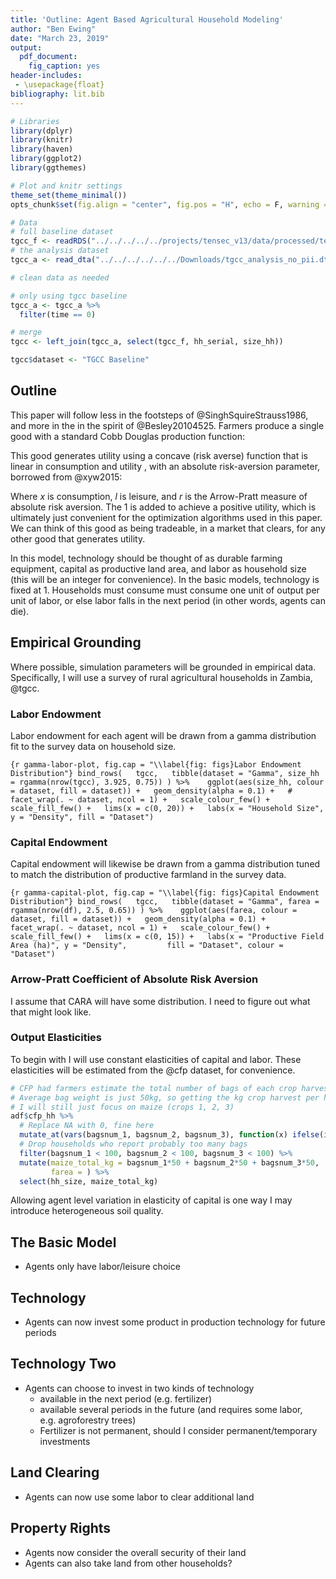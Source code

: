 ```yaml
---
title: 'Outline: Agent Based Agricultural Household Modeling'
author: "Ben Ewing"
date: "March 23, 2019"
output:
  pdf_document: 
    fig_caption: yes
header-includes:
 - \usepackage{float}
bibliography: lit.bib
---
```


```r
# Libraries
library(dplyr)
library(knitr)
library(haven)
library(ggplot2)
library(ggthemes)

# Plot and knitr settings
theme_set(theme_minimal())
opts_chunk$set(fig.align = "center", fig.pos = "H", echo = F, warning = F)

# Data
# full baseline dataset
tgcc_f <- readRDS("../../../../../projects/tensec_v13/data/processed/tensec_datasets.rds")$tgcc_hh
# the analysis dataset
tgcc_a <- read_dta("../../../../../../Downloads/tgcc_analysis_no_pii.dta")
```

```r
# clean data as needed

# only using tgcc baseline
tgcc_a <- tgcc_a %>% 
  filter(time == 0)

# merge 
tgcc <- left_join(tgcc_a, select(tgcc_f, hh_serial, size_hh)) 

tgcc$dataset <- "TGCC Baseline"
```

## Outline

This paper will follow less in the footsteps of @SinghSquireStrauss1986, and more in the in the spirit of @Besley20104525. Farmers produce a single good with a standard Cobb Douglas production function:

\begin{equation}
AK^\beta L^\alpha.
\label{eq:prod}
\end{equation}

This good generates utility using a concave (risk averse) function that is linear in consumption and utility <!-- add a scaling factor to leisure? Maybe it should not generate as much utility as consumption -->, with an absolute risk-aversion parameter, borrowed from @xyw2015:

\begin{equation}
-\exp(-(x+l)*r) + 1.
\label{eq:util}
\end{equation}

Where $x$ is consumption, $l$ is leisure, and $r$ is the Arrow-Pratt measure of absolute risk aversion. The $1$ is added to achieve a positive utility, which is ultimately just convenient for the optimization algorithms used in this paper. <!-- Add that agents are more risk averse closer to starvation line? --> We can think of this good as being tradeable, in a market that clears, for any other good that generates utility.

In this model, technology should be thought of as durable farming equipment, capital as productive land area, and labor as household size (this will be an integer for convenience). In the basic models, technology is fixed at 1. Households must consume must consume one unit of output per unit of labor, or else labor falls in the next period (in other words, agents can die).

## Empirical Grounding

Where possible, simulation parameters will be grounded in empirical data. Specifically, I will use a survey of rural agricultural households in Zambia, @tgcc.

### Labor Endowment

Labor endowment for each agent will be drawn from a gamma distribution fit to the survey data on household size.

```{r gamma-labor-plot, fig.cap = "\\label{fig: figs}Labor Endowment Distribution"}
bind_rows(
  tgcc,
  tibble(dataset = "Gamma", size_hh = rgamma(nrow(tgcc), 3.925, 0.75))
) %>% 
  ggplot(aes(size_hh, colour = dataset, fill = dataset)) +
  geom_density(alpha = 0.1) +
  # facet_wrap(. ~ dataset, ncol = 1) +
  scale_colour_few() +
  scale_fill_few() +
  lims(x = c(0, 20)) +
  labs(x = "Household Size", y = "Density", fill = "Dataset")
```

### Capital Endowment

Capital endowment will likewise be drawn from a gamma distribution tuned to match the distribution of productive farmland in the survey data.

```{r gamma-capital-plot, fig.cap = "\\label{fig: figs}Capital Endowment Distribution"}
bind_rows(
  tgcc,
  tibble(dataset = "Gamma", farea = rgamma(nrow(df), 2.5, 0.65))
) %>% 
  ggplot(aes(farea, colour = dataset, fill = dataset)) +
  geom_density(alpha = 0.1) +
  facet_wrap(. ~ dataset, ncol = 1) +
  scale_colour_few() +
  scale_fill_few() +
  lims(x = c(0, 15)) +
  labs(x = "Productive Field Area (ha)", y = "Density", 
       fill = "Dataset", colour = "Dataset")
```

### Arrow-Pratt Coefficient of Absolute Risk Aversion

I assume that CARA will have some distribution. I need to figure out what that might look like.

### Output Elasticities

To begin with I will use constant elasticities of capital and labor. These elasticities will be estimated from the @cfp dataset, for convenience.

```r
# CFP had farmers estimate the total number of bags of each crop harvested across all fields
# Average bag weight is just 50kg, so getting the kg crop harvest per household is really easy here!
# I will still just focus on maize (crops 1, 2, 3)
adf$cfp_hh %>% 
  # Replace NA with 0, fine here
  mutate_at(vars(bagsnum_1, bagsnum_2, bagsnum_3), function(x) ifelse(is.na(x), 0, x)) %>% 
  # Drop households who report probably too many bags
  filter(bagsnum_1 < 100, bagsnum_2 < 100, bagsnum_3 < 100) %>% 
  mutate(maize_total_kg = bagsnum_1*50 + bagsnum_2*50 + bagsnum_3*50,
         farea = ) %>% 
  select(hh_size, maize_total_kg)
```

Allowing agent level variation in elasticity of capital is one way I may introduce heterogeneous soil quality.

## The Basic Model

* Agents only have labor/leisure choice

## Technology

* Agents can now invest some product in production technology for future periods

## Technology Two

* Agents can choose to invest in two kinds of technology
  * available in the next period (e.g. fertilizer)
  * available several periods in the future (and requires some labor, e.g. agroforestry trees)
  * Fertilizer is not permanent, should I consider permanent/temporary investments
  
## Land Clearing

* Agents can now use some labor to clear additional land

## Property Rights

* Agents now consider the overall security of their land
* Agents can also take land from other households?